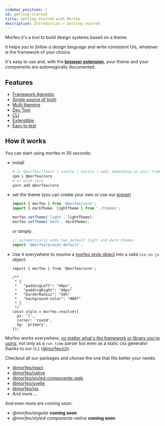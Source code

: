 ```yaml
---
sidebar_position: 1
id: getting-started
title: Getting started with Morfeo
description: Introduction > Getting started
---
```


Morfeo it's a tool to build design systems based on a theme.

It helps you to _follow a design language_ and write consistent UIs, whatever is the framework of your choice.

It's easy to use and, with the [**browser extension**](https://chrome.google.com/webstore/detail/morfeo/phhhjdmeicikchjnpepljcdgbmipipcl), your theme and your components are automagically documented.

## Features

- [Framework Agnostic](../Features/framework-agnostic)
- [Single source of truth](../Features/single-source-of-truth.mdx)
- [Multi theming](../Features/multi-theming)
- [Dev Tool](../Features/dev-tool.mdx)
- [CLI](../Features/cli.mdx)
- [Extendible](../Features/extendible.mdx)
- [Easy to test](../Features/easy-to-test.mdx)

## How it works

You can start using morfeo in 30 seconds:

- install

  ```bash
  # or @morfeo/(react | svelte | native | web) depending on your framework of choice
  npm i @morfeo/core
  # or with yarn
  yarn add @morfeo/core
  ```

- set the theme (you can create your own or use our [preset](../Packages/preset-default.mdx))

  ```typescript
  import { morfeo } from '@morfeo/core';
  import { darkTheme, lightTheme } from './themes';

  morfeo.setTheme('light', lightTheme);
  morfeo.setTheme('dark', darkTheme);
  ```

  or simply:

  ```typescript
  // automatically adds two default light and dark themes.
  import '@morfeo/preset-default';
  ```

- Use it everywhere to resolve a [morfeo style object](../theme-specification.mdx#morfeo-style-object) into a valid `css-in-js` object:

  ```tsx
  import { morfeo } from '@morfeo/core';

  /**
   * {
   *   "paddingLeft": "40px",
   *   "paddingRight": "40px"
   *   "borderRadius": "50%"
   *   "background-color": "#06f"
   * }
   */
  const style = morfeo.resolve({
    px: 'l',
    corner: 'round',
    bg: 'primary',
  });
  ```

Morfeo works everywhere, [no matter what's the framework or library you're using](../Features/framework-agnostic), not only as a `run time` parser but even as a static css generator thanks to our `CLI` ([@morfeo/cli](../Features/cli.mdx)).

Checkout all our packages and choose the one that fits better your needs:

- [@morfeo/react](../Packages/react)
- [@morfeo/native](../Packages/native)
- [@morfeo/styled-components-web](../Packages/styled-components)
- [@morfeo/svelte](../Packages/svelte)
- [@morfeo/jss](../Packages/jss)
- And more ...

And even more are coming soon:

- _@morfeo/angular_ **coming soon**
- _@morfeo/styled-components-native_ **coming soon**
